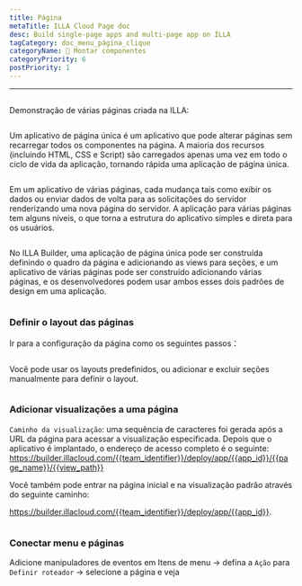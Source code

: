 ```yaml
---
title: Página
metaTitle: ILLA Cloud Page doc
desc: Build single-page apps and multi-page app on ILLA
tagCategory: doc_menu_página_clique
categoryName: 🧬 Montar componentes
categoryPriority: 6
postPriority: 1
---
```


* * *

## <h2 hidden>Page</h2>

Demonstração de várias páginas criada na ILLA: 

<img src='https://cdn.illacloud.com/official-website/img/docs/assemble/page1.gif' alt="" />

Um aplicativo de página única é um aplicativo que pode alterar páginas sem recarregar todos os componentes na página. A maioria dos recursos (incluindo HTML, CSS e Script) são carregados apenas uma vez em todo o ciclo de vida da aplicação, tornando rápida uma aplicação de página única.

<img src='https://cdn.illacloud.com/official-website/img/docs/assemble/page2.png' alt="" />

Em um aplicativo de várias páginas, cada mudança tais como exibir os dados ou enviar dados de volta para as solicitações do servidor renderizando uma nova página do servidor. A aplicação para várias páginas tem alguns níveis, o que torna a estrutura do aplicativo simples e direta para os usuários.

<img src='https://cdn.illacloud.com/official-website/img/docs/assemble/page3.png' alt="" />

No ILLA Builder, uma aplicação de página única pode ser construída definindo o quadro da página e adicionando as views para seções, e um aplicativo de várias páginas pode ser construído adicionando várias páginas, e os desenvolvedores podem usar ambos esses dois padrões de design em uma aplicação.

<img src='https://cdn.illacloud.com/official-website/img/docs/assemble/page4.png' alt="" />

### Definir o layout das páginas

Ir para a configuração da página como os seguintes passos：

<img src='https://cdn.illacloud.com/official-website/img/docs/assemble/page5.png' alt="" />

Você pode usar os layouts predefinidos, ou adicionar e excluir seções manualmente para definir o layout. 

<img src='https://cdn.illacloud.com/official-website/img/docs/assemble/page6.gif' alt="" />

### Adicionar visualizações a uma página

`Caminho da visualização`: uma sequência de caracteres foi gerada após a URL da página para acessar a visualização especificada. Depois que o aplicativo é implantado, o endereço de acesso completo é o seguinte: https://builder.illacloud.com/{{team_identifier}}/deploy/app/{{app_id}}/{{page_name}}/{{view_path}}

Você também pode entrar na página inicial e na visualização padrão através do seguinte caminho:

https://builder.illacloud.com/{{team_identifier}}/deploy/app/{{app_id}}. 

<img src='https://cdn.illacloud.com/official-website/img/docs/assemble/page7.png' alt="" />

### Conectar menu e páginas

Adicione manipuladores de eventos em Itens de menu → defina a `Ação` para `Definir roteador` → selecione a página e veja

<img src='https://cdn.illacloud.com/official-website/img/docs/assemble/page8.gif' alt="" />
